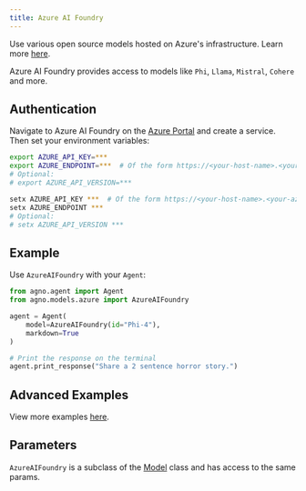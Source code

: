 ```yaml
---
title: Azure AI Foundry
---
```


Use various open source models hosted on Azure's infrastructure. Learn more [here](https://learn.microsoft.com/azure/ai-services/models).

Azure AI Foundry provides access to models like `Phi`, `Llama`, `Mistral`, `Cohere` and more.

## Authentication

Navigate to Azure AI Foundry on the [Azure Portal](https://portal.azure.com/) and create a service. Then set your environment variables:

<CodeGroup>

```bash Mac
export AZURE_API_KEY=***
export AZURE_ENDPOINT=***  # Of the form https://<your-host-name>.<your-azure-region>.models.ai.azure.com/models
# Optional:
# export AZURE_API_VERSION=***
```

```bash Windows
setx AZURE_API_KEY ***  # Of the form https://<your-host-name>.<your-azure-region>.models.ai.azure.com/models
setx AZURE_ENDPOINT ***
# Optional:
# setx AZURE_API_VERSION ***
```

</CodeGroup>

## Example

Use `AzureAIFoundry` with your `Agent`:

<CodeGroup>

```python agent.py
from agno.agent import Agent
from agno.models.azure import AzureAIFoundry

agent = Agent(
    model=AzureAIFoundry(id="Phi-4"),
    markdown=True
)

# Print the response on the terminal
agent.print_response("Share a 2 sentence horror story.")
```

</CodeGroup>

## Advanced Examples

View more examples [here](../examples/models/azure/ai_foundry).

## Parameters

<Snippet file="model-azure-ai-foundry-params.mdx" />

`AzureAIFoundry` is a subclass of the [Model](/reference/models/model) class and has access to the same params. 